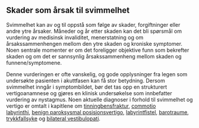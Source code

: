 ## Skader som årsak til svimmelhet {#sec-skader}

Svimmelhet kan av og til oppstå som følge av skader, forgiftninger eller andre ytre årsaker. Måneder og år etter skaden kan det bli spørsmål om vurdering av medisinsk invaliditet, menerstatning og om årsakssammenhengen mellom den ytre skaden og kroniske symptomer. Noen sentrale momenter er om det foreligger objektive funn som bekrefter skaden og om det er sannsynlig årsakssammenheng mellom skaden og funnene/symptomene.

Denne vurderingen er ofte vanskelig, og gode opplysninger fra legen som undersøkte pasienten i akuttfasen kan få stor betydning. Dersom svimmelhet inngår i symptombildet, bør det tas opp en strukturert vertigoanamnese og gjøres en klinisk undersøkelse som innbefatter vurdering av nystagmus. Noen aktuelle diagnoser i forhold til svimmelhet og vertigo er omtalt i kapitlene om [tinningbensfraktur](#sec-tinningbensfraktur), [commotio labyrinthi](#sec-commotio_labyrinthi), [benign paroksysmal posisjonsvertigo](#sec-bppv), [labyrintfistel](#sec-perilymfatisk_fistel), [barotraume](#sec-barotraume), [trykkfallsyke](#sec-trykkfallsyke) og [bilateral vestibulopati](#sec-bilateral).
